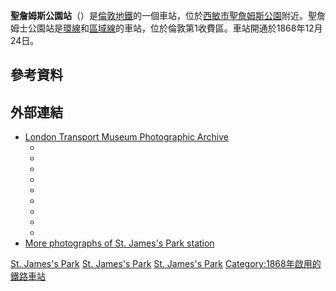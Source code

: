 {{expand|time=2016-03-09T06:51:45+00:00}}
{{TfL Translations}}
{{Infobox London station|symbol=underground
| name          = 聖詹姆斯公園<br />St James's Park
| alt_name      =
| manager       = [[倫敦地鐵|倫敦地鐵]]
| manager1      =
| manager2      =
| owner         =
| owner1        =
| owner2        =
| locale        = [[聖詹姆斯公園|聖詹姆斯公園]]
| borough       = [[西敏市|西敏市]]
| platforms     = 2
| fare_zone     = 1
| fare_zone_1   =
| railcode      =
| railcode2     =
| tubecode      =
| image_name    = St James's Park stn entrance Petty France.JPG
| image_alt     =
| caption       = Entrance from [[Petty_France,_London|Petty France]]
| latitude      = 51.4994
| longitude     = -0.1344
| map_type      = Central London

| listing_detail    = 
| listing_grade     = I
| listing_start     = 1970年1月9日
| listing_amended   = 
| listing_entry     = 1219790
| listing_reference = <ref>{{cite web | url= http://list.english-heritage.org.uk/resultsingle.aspx?uid=1219790 | title= The National Heritage List for England | publisher= [[English_Heritage|English Heritage]] | accessdate= 14 November 2012 | archive-date= 2012-10-11 | archive-url= https://web.archive.org/web/20121011063916/http://list.english-heritage.org.uk/resultsingle.aspx?uid=1219790 | dead-url= no }}</ref>
<!-- | tubeexits03   =
| tubeexits04   = 12.956
| tubeexits05   = 11.488
| tubeexits06   = 12.855
| tubeexits07   = {{increase}} 13.084
| tubeexits08   = {{increase}} 13.190 
| tubeexits09   = {{increase}} 13.425 -->
}}
'''聖詹姆斯公園站'''（{{lang-en|St. James's Park tube station}}）是[[倫敦地鐵|倫敦地鐵]]的一個車站，位於[[西敏市|西敏市]][[聖詹姆斯公園|聖詹姆斯公園]]附近。聖詹姆士公園站是[[環線_(倫敦地鐵)|環線]]和[[區域線|區域線]]的車站，位於倫敦第1收費區。車站開通於1868年12月24日。

==參考資料==
{{reflist}}
==外部連結==
* [http://www.ltmcollection.org/photos/index.html/ London Transport Museum Photographic Archive] {{Wayback|url=http://www.ltmcollection.org/photos/index.html/ |date=20160303203920 }}
** {{ltmcollection|26/9890026.jpg|Newly built Petty France entrance with Electric Railway House above, 1910}}
** {{ltmcollection|39/9859039.jpg|Palmer Street entrance, 1916}}
** {{ltmcollection|65/9911265.jpg|Petty France entrance, 1922}}
** {{ltmcollection|oh/i0000doh.jpg|Broadway Entrance, 1929}}
** {{ltmcollection|78/9910978.jpg|Booking hall, 1932}}
** {{ltmcollection|22/9859022.jpg|Petty France entrance, 1935}}
** {{ltmcollection|sq/i0000dsq.jpg|Corner entrance to 55 Broadway, originally entrance to offices only, 1949}}
** {{ltmcollection|74/9889274.jpg|Internal circulation area, 1953}}
** {{ltmcollection|s4/i0000ds4.jpg|Palmer Street entrance, 1966}}
* [http://tubephotos.dannycox.me.uk/stations/stJamessPark.html More photographs of St. James's Park station] {{Wayback|url=http://tubephotos.dannycox.me.uk/stations/stJamessPark.html |date=20111003170424 }}

{{倫敦地鐵環線}}
{{倫敦地鐵區域線}}

[[Category:環線車站_(倫敦地鐵)|St. James's Park]]
[[Category:區域線車站|St. James's Park]]
[[Category:西敏市鐵路車站|St. James's Park]]
[[Category:1868年啟用的鐵路車站|Category:1868年啟用的鐵路車站]]